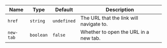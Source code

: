 
  | Name | Type | Default | Description |
| --- | --- | --- | --- |
| `href` | `string` | `undefined` | The URL that the link will navigate to. |
| `new-tab` | `boolean` | `false` | Whether to open the URL in a new tab. |

